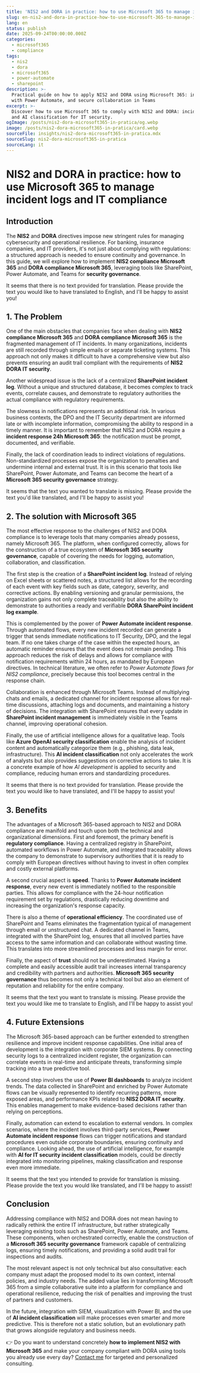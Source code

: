 ```yaml
---
title: 'NIS2 and DORA in practice: how to use Microsoft 365 to manage incident logs and IT compliance'
slug: en-nis2-and-dora-in-practice-how-to-use-microsoft-365-to-manage-incident-logs-and-it-compliance
lang: en
status: publish
date: 2025-09-24T00:00:00.000Z
categories:
  - microsoft365
  - compliance
tags:
  - nis2
  - dora
  - microsoft365
  - power-automate
  - sharepoint
description: >-
  Practical guide on how to apply NIS2 and DORA using Microsoft 365: incident logs in SharePoint, notification flows
  with Power Automate, and secure collaboration in Teams
excerpt: >-
  Discover how to use Microsoft 365 to comply with NIS2 and DORA: incident logging on SharePoint, Power Automate alerts,
  and AI classification for IT security.
ogImage: /posts/nis2-dora-microsoft365-in-pratica/og.webp
image: /posts/nis2-dora-microsoft365-in-pratica/card.webp
sourceFile: insights/nis2-dora-microsoft365-in-pratica.mdx
sourceSlug: nis2-dora-microsoft365-in-pratica
sourceLang: it
---
```


# NIS2 and DORA in practice: how to use Microsoft 365 to manage incident logs and IT compliance

## Introduction

The **NIS2** and **DORA** directives impose new stringent rules for managing cybersecurity and operational resilience. For banking, insurance companies, and IT providers, it's not just about complying with regulations: a structured approach is needed to ensure continuity and governance. In this guide, we will explore how to implement **NIS2 compliance Microsoft 365** and **DORA compliance Microsoft 365**, leveraging tools like SharePoint, Power Automate, and Teams for **security governance**.

It seems that there is no text provided for translation. Please provide the text you would like to have translated to English, and I'll be happy to assist you!

## 1. The Problem

One of the main obstacles that companies face when dealing with **NIS2 compliance Microsoft 365** and **DORA compliance Microsoft 365** is the fragmented management of IT incidents. In many organizations, incidents are still recorded through simple emails or separate ticketing systems. This approach not only makes it difficult to have a comprehensive view but also prevents ensuring an audit trail compliant with the requirements of **NIS2 DORA IT security**.

Another widespread issue is the lack of a centralized **SharePoint incident log**. Without a unique and structured database, it becomes complex to track events, correlate causes, and demonstrate to regulatory authorities the actual compliance with regulatory requirements.

The slowness in notifications represents an additional risk. In various business contexts, the DPO and the IT Security department are informed late or with incomplete information, compromising the ability to respond in a timely manner. It is important to remember that NIS2 and DORA require a **incident response 24h Microsoft 365**: the notification must be prompt, documented, and verifiable.

Finally, the lack of coordination leads to indirect violations of regulations. Non-standardized processes expose the organization to penalties and undermine internal and external trust. It is in this scenario that tools like SharePoint, Power Automate, and Teams can become the heart of a **Microsoft 365 security governance** strategy.

It seems that the text you wanted to translate is missing. Please provide the text you'd like translated, and I'll be happy to assist you!

## 2. The solution with Microsoft 365

The most effective response to the challenges of NIS2 and DORA compliance is to leverage tools that many companies already possess, namely Microsoft 365. The platform, when configured correctly, allows for the construction of a true ecosystem of **Microsoft 365 security governance**, capable of covering the needs for logging, automation, collaboration, and classification.

The first step is the creation of a **SharePoint incident log**. Instead of relying on Excel sheets or scattered notes, a structured list allows for the recording of each event with key fields such as date, category, severity, and corrective actions. By enabling versioning and granular permissions, the organization gains not only complete traceability but also the ability to demonstrate to authorities a ready and verifiable **DORA SharePoint incident log example**.

This is complemented by the power of **Power Automate incident response**. Through automated flows, every new incident recorded can generate a trigger that sends immediate notifications to IT Security, DPO, and the legal team. If no one takes charge of the case within the expected hours, an automatic reminder ensures that the event does not remain pending. This approach reduces the risk of delays and allows for compliance with notification requirements within 24 hours, as mandated by European directives. In technical literature, we often refer to *Power Automate flows for NIS2 compliance*, precisely because this tool becomes central in the response chain.

Collaboration is enhanced through Microsoft Teams. Instead of multiplying chats and emails, a dedicated channel for incident response allows for real-time discussions, attaching logs and documents, and maintaining a history of decisions. The integration with SharePoint ensures that every update in **SharePoint incident management** is immediately visible in the Teams channel, improving operational cohesion.

Finally, the use of artificial intelligence allows for a qualitative leap. Tools like **Azure OpenAI security classification** enable the analysis of incident content and automatically categorize them (e.g., phishing, data leak, infrastructure). This **AI incident classification** not only accelerates the work of analysts but also provides suggestions on corrective actions to take. It is a concrete example of how *AI development* is applied to security and compliance, reducing human errors and standardizing procedures.

It seems that there is no text provided for translation. Please provide the text you would like to have translated, and I'll be happy to assist you!

## 3. Benefits

The advantages of a Microsoft 365-based approach to NIS2 and DORA compliance are manifold and touch upon both the technical and organizational dimensions. First and foremost, the primary benefit is **regulatory compliance**. Having a centralized registry in SharePoint, automated workflows in Power Automate, and integrated traceability allows the company to demonstrate to supervisory authorities that it is ready to comply with European directives without having to invest in often complex and costly external platforms.

A second crucial aspect is **speed**. Thanks to **Power Automate incident response**, every new event is immediately notified to the responsible parties. This allows for compliance with the 24-hour notification requirement set by regulations, drastically reducing downtime and increasing the organization's response capacity.

There is also a theme of **operational efficiency**. The coordinated use of SharePoint and Teams eliminates the fragmentation typical of management through email or unstructured chat. A dedicated channel in Teams, integrated with the SharePoint log, ensures that all involved parties have access to the same information and can collaborate without wasting time. This translates into more streamlined processes and less margin for error.

Finally, the aspect of **trust** should not be underestimated. Having a complete and easily accessible audit trail increases internal transparency and credibility with partners and authorities. **Microsoft 365 security governance** thus becomes not only a technical tool but also an element of reputation and reliability for the entire company.

It seems that the text you want to translate is missing. Please provide the text you would like me to translate to English, and I'll be happy to assist you!

## 4. Future Extensions

The Microsoft 365-based approach can be further extended to strengthen resilience and improve incident response capabilities. One initial area of development is the integration with corporate SIEM systems. By connecting security logs to a centralized incident register, the organization can correlate events in real-time and anticipate threats, transforming simple tracking into a true predictive tool.

A second step involves the use of **Power BI dashboards** to analyze incident trends. The data collected in SharePoint and enriched by Power Automate flows can be visually represented to identify recurring patterns, more exposed areas, and performance KPIs related to **NIS2 DORA IT security**. This enables management to make evidence-based decisions rather than relying on perceptions.

Finally, automation can extend to escalation to external vendors. In complex scenarios, where the incident involves third-party services, **Power Automate incident response** flows can trigger notifications and standard procedures even outside corporate boundaries, ensuring continuity and compliance. Looking ahead, the use of artificial intelligence, for example with **AI for IT security incident classification** models, could be directly integrated into monitoring pipelines, making classification and response even more immediate.

It seems that the text you intended to provide for translation is missing. Please provide the text you would like translated, and I'll be happy to assist!

## Conclusion

Addressing compliance with NIS2 and DORA does not mean having to radically rethink the entire IT infrastructure, but rather strategically leveraging existing tools such as SharePoint, Power Automate, and Teams. These components, when orchestrated correctly, enable the construction of a **Microsoft 365 security governance** framework capable of centralizing logs, ensuring timely notifications, and providing a solid audit trail for inspections and audits.

The most relevant aspect is not only technical but also consultative: each company must adapt the proposed model to its own context, internal policies, and industry needs. The added value lies in transforming Microsoft 365 from a simple collaborative suite into a platform for compliance and operational resilience, reducing the risk of penalties and improving the trust of partners and customers.

In the future, integration with SIEM, visualization with Power BI, and the use of **AI incident classification** will make processes even smarter and more predictive. This is therefore not a static solution, but an evolutionary path that grows alongside regulatory and business needs.

👉 Do you want to understand concretely **how to implement NIS2 with Microsoft 365** and make your company compliant with DORA using tools you already use every day? [Contact me](/contact) for targeted and personalized consulting.